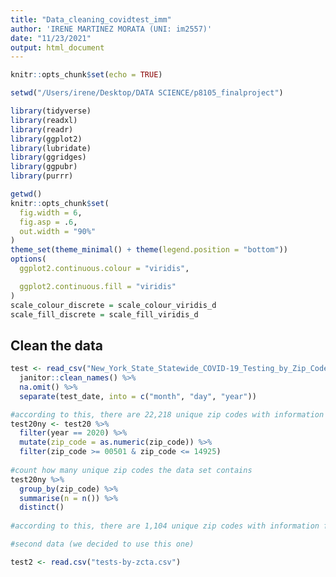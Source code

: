 ```yaml
---
title: "Data_cleaning_covidtest_imm"
author: 'IRENE MARTINEZ MORATA (UNI: im2557)'
date: "11/23/2021"
output: html_document
---
```


```r
knitr::opts_chunk$set(echo = TRUE)

setwd("/Users/irene/Desktop/DATA SCIENCE/p8105_finalproject")

library(tidyverse)
library(readxl)
library(readr)
library(ggplot2)
library(lubridate)
library(ggridges)
library(ggpubr)
library(purrr)

getwd()
knitr::opts_chunk$set(
  fig.width = 6,
  fig.asp = .6,
  out.width = "90%"
)
theme_set(theme_minimal() + theme(legend.position = "bottom"))
options(
  ggplot2.continuous.colour = "viridis",

  ggplot2.continuous.fill = "viridis"
)
scale_colour_discrete = scale_colour_viridis_d
scale_fill_discrete = scale_fill_viridis_d
```

## Clean the data

```r
test <- read_csv("New_York_State_Statewide_COVID-19_Testing_by_Zip_Code.csv") %>% 
  janitor::clean_names() %>% 
  na.omit() %>% 
  separate(test_date, into = c("month", "day", "year"))

#according to this, there are 22,218 unique zip codes with information for 2018
test20ny <- test20 %>% 
  filter(year == 2020) %>% 
  mutate(zip_code = as.numeric(zip_code)) %>% 
  filter(zip_code >= 00501 & zip_code <= 14925)
  
#count how many unique zip codes the data set contains
test20ny %>% 
  group_by(zip_code) %>% 
  summarise(n = n()) %>% 
  distinct()
  
#according to this, there are 1,104 unique zip codes with information for 2020 in NY state

#second data (we decided to use this one)

test2 <- read.csv("tests-by-zcta.csv")




  

```



